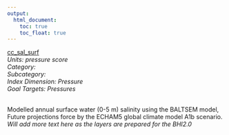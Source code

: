 ```yaml
---
output:
  html_document:
    toc: true
    toc_float: true
---
```


[cc_sal_surf](https://github.com/OHI-Science/bhi/blob/master/baltic/layers/cc_sal_surf_bhi2015.csv)\
*Units: pressure score*\
*Category:*\
*Subcategory:*\
*Index Dimension: Pressure*\
*Goal Targets: Pressures*\
<br>

Modelled annual surface water (0-5 m) salinity using the BALTSEM model, Future projections force by the ECHAM5 global climate model A1b scenario.\
*Will add more text here as the layers are prepared for the BHI2.0*



<br>

